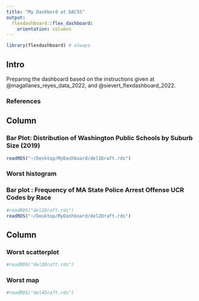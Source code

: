 ```yaml
---
title: "My Dashbord at DACSS"
output: 
  flexdashboard::flex_dashboard:
    orientation: columns
---
```


```r
library(flexdashboard) # always
```

## Intro {.sidebar}

Preparing the dashboard based on the instructions given at @magallanes_reyes_data_2022, and @sievert_flexdashboard_2022.

### References
<div id="refs"></div>

## Column {data-width="450"}

### Bar Plot: Distribution of Washington Public Schools by Suburb Size (2019)

```r
readRDS("~/Desktop/MyDashboard/del1Draft.rds")
```

### Worst histogram 
### Bar plot :  Frequency of MA State Police Arrest Offense UCR Codes by Race

```r
#readRDS("del2Draft.rds")
readRDS("~/Desktop/MyDashboard/del2Draft.rds")
```

## Column {data-width="550"}

### Worst scatterplot

```r
#readRDS("del3Draft.rds")
```

### Worst map

```r
#readRDS("del4Draft.rds")
```
